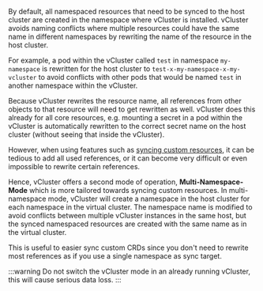 By default, all namespaced resources that need to be synced to the host cluster are created in the namespace where vCluster is installed. vCluster avoids naming conflicts where multiple resources could have the same name in different namespaces by rewriting the name of the resource in the host cluster.

For example, a pod within the vCluster called `test` in namespace `my-namespace` is rewritten for the host cluster to `test-x-my-namespace-x-my-vcluster` to avoid conflicts with other pods that would be named `test` in another namespace within the vCluster.

Because vCluster rewrites the resource name, all references from other objects to that resource will need to get rewritten as well. vCluster does this already for all core resources, e.g. mounting a secret in a pod within the vCluster is automatically rewritten to the correct secret name on the host cluster (without seeing that inside the vCluster).

However, when using features such as [syncing custom resources](../configure/vcluster-yaml/sync/to-host/advanced/custom-resources.mdx), it can be tedious to add all used references, or it can become very difficult or even impossible to rewrite certain references.

Hence, vCluster offers a second mode of operation, **Multi-Namespace-Mode** which is more tailored towards syncing custom resources. In multi-namespace mode, vCluster will create a namespace in the host cluster for each namespace in the virtual cluster. The namespace name is modified to avoid conflicts between multiple vCluster instances in the same host, but the synced namespaced resources are created with the same name as in the virtual cluster.

This is useful to easier sync custom CRDs since you don't need to rewrite most references as if you use a single namespace as sync target.

:::warning
Do not switch the vCluster mode in an already running vCluster, this will cause serious data loss.
:::
